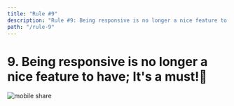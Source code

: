 ```yaml
---
title: "Rule #9"
description: "Rule #9: Being responsive is no longer a nice feature to have; It's a must!"
path: "/rule-9"
---
```



# 9. Being responsive is no longer a nice feature to have; It's a must!:iphone:

![mobile share](/mobile-share.webp)

<GoTo rule="10" />
